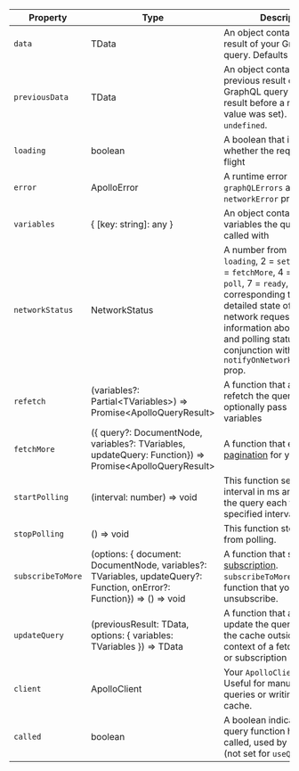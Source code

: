 | Property          | Type                                                                                                                   | Description                                                                                                                                                                                                                                                                                                         |
| ----------------- | ---------------------------------------------------------------------------------------------------------------------- | ------------------------------------------------------------------------------------------------------------------------------------------------------------------------------------------------------------------------------------------------------------------------------------------------------------------- |
| `data`            | TData                                                                                                                  | An object containing the result of your GraphQL query. Defaults to `undefined`.                                                                                                                                                                                                                                     |
| `previousData`    | TData                                                                                                                  | An object containing the previous result of your GraphQL query (the last result before a new `data` value was set). Defaults to `undefined`.                                                                                                                                                                        |
| `loading`         | boolean                                                                                                                | A boolean that indicates whether the request is in flight                                                                                                                                                                                                                                                           |
| `error`           | ApolloError                                                                                                            | A runtime error with `graphQLErrors` and `networkError` properties                                                                                                                                                                                                                                                  |
| `variables`       | { [key: string]: any }                                                                                                 | An object containing the variables the query was called with                                                                                                                                                                                                                                                        |
| `networkStatus`   | NetworkStatus                                                                                                          | A number from 1-8 (1 = `loading`, 2 = `setVariables`, 3 = `fetchMore`, 4 = `refetch`, 6 = `poll`, 7 = `ready`, 8 = `error`) corresponding to the detailed state of your network request. Includes information about refetching and polling status. Used in conjunction with the `notifyOnNetworkStatusChange` prop. |
| `refetch`         | (variables?: Partial&lt;TVariables&gt;) => Promise&lt;ApolloQueryResult&gt;                                            | A function that allows you to refetch the query and optionally pass in new variables                                                                                                                                                                                                                                |
| `fetchMore`       | ({ query?: DocumentNode, variables?: TVariables, updateQuery: Function}) => Promise&lt;ApolloQueryResult&gt;           | A function that enables [pagination](../../pagination/overview) for your query                                                                                                                                                                                                                                      |
| `startPolling`    | (interval: number) => void                                                                                             | This function sets up an interval in ms and fetches the query each time the specified interval passes.                                                                                                                                                                                                              |
| `stopPolling`     | () => void                                                                                                             | This function stops the query from polling.                                                                                                                                                                                                                                                                         |
| `subscribeToMore` | (options: { document: DocumentNode, variables?: TVariables, updateQuery?: Function, onError?: Function}) => () => void | A function that sets up a [subscription](../../data/subscriptions/). `subscribeToMore` returns a function that you can use to unsubscribe.                                                                                                                                                                          |
| `updateQuery`     | (previousResult: TData, options: { variables: TVariables }) => TData                                                   | A function that allows you to update the query's result in the cache outside the context of a fetch, mutation, or subscription                                                                                                                                                                                      |
| `client`          | ApolloClient                                                                                                           | Your `ApolloClient` instance. Useful for manually firing queries or writing data to the cache.                                                                                                                                                                                                                      |
| `called`          | boolean                                                                                                                | A boolean indicating if the query function has been called, used by `useLazyQuery` (not set for `useQuery` / `Query`).                                                                                                                                                                                              |
